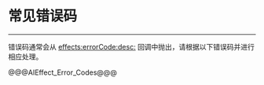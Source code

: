 # 常见错误码

- - -

错误码通常会从 [effects:errorCode:desc:](/article/api?doc=Effects_SDK_API~ObjectiveC_ios~protocol~zego-effects-event-handler#effects-error-code-desc) 回调中抛出，请根据以下错误码并进行相应处理。



@@@AIEffect_Error_Codes@@@
